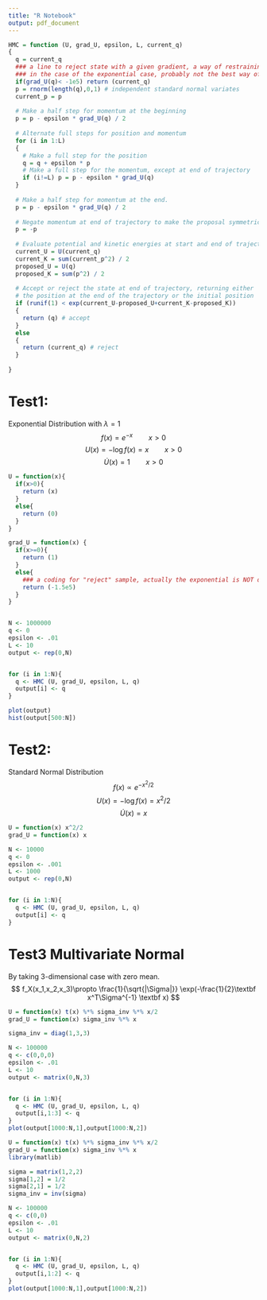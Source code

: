 ```yaml
---
title: "R Notebook"
output: pdf_document
---
```


```r
HMC = function (U, grad_U, epsilon, L, current_q)
{
  q = current_q
  ### a line to reject state with a given gradient, a way of restraining to the positive value of q
  ### in the case of the exponential case, probably not the best way of doing it
  if(grad_U(q)< -1e5) return (current_q)
  p = rnorm(length(q),0,1) # independent standard normal variates
  current_p = p
  
  # Make a half step for momentum at the beginning
  p = p - epsilon * grad_U(q) / 2
  
  # Alternate full steps for position and momentum
  for (i in 1:L)
  {
    # Make a full step for the position
    q = q + epsilon * p
    # Make a full step for the momentum, except at end of trajectory
    if (i!=L) p = p - epsilon * grad_U(q)
  }
  
  # Make a half step for momentum at the end.
  p = p - epsilon * grad_U(q) / 2
  
  # Negate momentum at end of trajectory to make the proposal symmetric
  p = -p
  
  # Evaluate potential and kinetic energies at start and end of trajectory
  current_U = U(current_q)
  current_K = sum(current_p^2) / 2
  proposed_U = U(q)
  proposed_K = sum(p^2) / 2
  
  # Accept or reject the state at end of trajectory, returning either
  # the position at the end of the trajectory or the initial position
  if (runif(1) < exp(current_U-proposed_U+current_K-proposed_K))
  {
    return (q) # accept
  }
  else
  {
    return (current_q) # reject
  }
  
}
```


# Test1: 
Exponential Distribution with $\lambda =1$
$$
f(x) = e^{-x}\qquad x>0
$$
$$
U(x) = -\log f(x) = x\qquad x>0
$$
$$
\dot{U}(x) = 1\qquad x>0
$$
```r
U = function(x){
  if(x>0){
    return (x)
  }
  else{
    return (0)
  }
}

grad_U = function(x) {
  if(x>=0){
    return (1)
  }
  else{
    ### a coding for "reject" sample, actually the exponential is NOT define for x<0
    return (-1.5e5)
  }
}


N <- 1000000
q <- 0
epsilon <- .01
L <- 10
output <- rep(0,N)


for (i in 1:N){
  q <- HMC (U, grad_U, epsilon, L, q)
  output[i] <- q
}

plot(output)
hist(output[500:N])
```

# Test2: 
Standard Normal Distribution
$$
f(x) \propto  e^{-x^2/2}
$$
$$
U(x) = -\log f(x) = x^2/2
$$
$$
\dot{U}(x) = x
$$
```r
U = function(x) x^2/2
grad_U = function(x) x

N <- 10000
q <- 0
epsilon <- .001
L <- 1000
output <- rep(0,N)


for (i in 1:N){
  q <- HMC (U, grad_U, epsilon, L, q)
  output[i] <- q
}
```

# Test3 Multivariate Normal
By taking 3-dimensional case with zero mean.
$$
f_X(x_1,x_2,x_3)\propto \frac{1}{\sqrt{|\Sigma|}} \exp(-\frac{1}{2}\textbf x^T\Sigma^{-1} \textbf x)
$$

```r
U = function(x) t(x) %*% sigma_inv %*% x/2
grad_U = function(x) sigma_inv %*% x

sigma_inv = diag(1,3,3)

N <- 100000
q <- c(0,0,0)
epsilon <- .01
L <- 10
output <- matrix(0,N,3)


for (i in 1:N){
  q <- HMC (U, grad_U, epsilon, L, q)
  output[i,1:3] <- q
}
plot(output[1000:N,1],output[1000:N,2])
```


```r
U = function(x) t(x) %*% sigma_inv %*% x/2
grad_U = function(x) sigma_inv %*% x
library(matlib)

sigma = matrix(1,2,2)
sigma[1,2] = 1/2
sigma[2,1] = 1/2
sigma_inv = inv(sigma)

N <- 100000
q <- c(0,0)
epsilon <- .01
L <- 10
output <- matrix(0,N,2)


for (i in 1:N){
  q <- HMC (U, grad_U, epsilon, L, q)
  output[i,1:2] <- q
}
plot(output[1000:N,1],output[1000:N,2])
```

